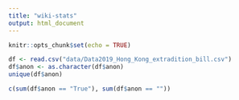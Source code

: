 ---
title: "wiki-stats"
output: html_document
---

```{r setup, include=FALSE}
knitr::opts_chunk$set(echo = TRUE)
```

```{r}
df <- read.csv("data/Data2019_Hong_Kong_extradition_bill.csv")
df$anon <- as.character(df$anon)
unique(df$anon)

c(sum(df$anon == "True"), sum(df$anon == ""))
```
